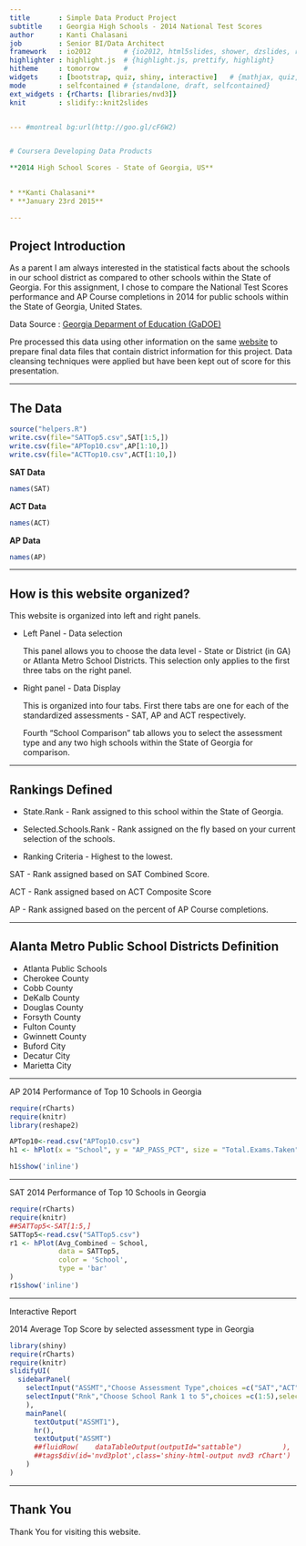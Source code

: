 ```yaml
---
title       : Simple Data Product Project
subtitle    : Georgia High Schools - 2014 National Test Scores
author      : Kanti Chalasani
job         : Senior BI/Data Architect 
framework   : io2012        # {io2012, html5slides, shower, dzslides, revealjs,...}
highlighter : highlight.js  # {highlight.js, prettify, highlight}
hitheme     : tomorrow      # 
widgets     : [bootstrap, quiz, shiny, interactive]   # {mathjax, quiz, bootstrap}
mode        : selfcontained # {standalone, draft, selfcontained}
ext_widgets : {rCharts: [libraries/nvd3]}
knit        : slidify::knit2slides


--- #montreal bg:url(http://goo.gl/cF6W2)


# Coursera Developing Data Products 

**2014 High School Scores - State of Georgia, US**
 

* **Kanti Chalasani**
* **January 23rd 2015**

---
```



## Project Introduction

As a parent I am always interested in the statistical facts about the schools in our school district as compared to  other schools within the State of Georgia. For this assignment, I chose to compare the National Test Scores performance and AP Course completions in 2014 for public schools within the State of Georgia, United States.

Data Source : [Georgia Deparment of Education (GaDOE)](http://www.gadoe.org/Curriculum-Instruction-and-Assessment/Curriculum-and-Instruction/Pages/SAT-and-ACT-Results.aspx)

Pre processed this data using other information on the same [website](http://www.gadoe.org/CCRPI/Pages/default.aspx) to prepare final data files that contain district information for this project. Data cleansing techniques were applied but have been kept out of score for this presentation.

---

## The Data

```r
source("helpers.R")
write.csv(file="SATTop5.csv",SAT[1:5,])
write.csv(file="APTop10.csv",AP[1:10,])
write.csv(file="ACTTop10.csv",ACT[1:10,])
```

**SAT Data**

```r
names(SAT)
```

**ACT Data**

```r
names(ACT)
```

**AP Data**

```r
names(AP)
```

---

## How is this website organized?

This website is organized into left and right panels.

* Left Panel - Data selection

  This panel allows you to choose the data level - State or District (in GA) or Atlanta Metro School Districts. This selection only applies to the first three tabs on the right panel.
  
* Right panel - Data Display

  This is organized into four tabs. First there tabs are one for each of the standardized assessments - SAT, AP and ACT respectively. 

  Fourth "School Comparison" tab  allows you to select the assessment type and any two high schools within the State of Georgia for comparison.


---

## Rankings Defined

* State.Rank - Rank assigned to this school within the State of Georgia.
* Selected.Schools.Rank - Rank assigned on the fly based on your current selection of the schools.

* Ranking Criteria - Highest to the lowest. 

SAT - Rank assigned based on SAT Combined Score.  

ACT - Rank assigned based on ACT Composite Score

AP - Rank assigned based on the percent of AP Course completions.


---

## Alanta Metro Public School Districts Definition

* Atlanta Public Schools
* Cherokee County
* Cobb County                                         
* DeKalb County
* Douglas County
* Forsyth County
* Fulton County
* Gwinnett County
* Buford City
* Decatur City
* Marietta City

---


AP 2014 Performance of Top 10 Schools in Georgia

```r
require(rCharts)
require(knitr)
library(reshape2)

APTop10<-read.csv("APTop10.csv")
h1 <- hPlot(x = "School", y = "AP_PASS_PCT", size = "Total.Exams.Taken", data = APTop10, type = "bubble")

h1$show('inline')

```

---


SAT 2014 Performance of Top 10 Schools in Georgia

```r
require(rCharts)
require(knitr)
##SATTop5<-SAT[1:5,]
SATTop5<-read.csv("SATTop5.csv")
r1 <- hPlot(Avg_Combined ~ School, 
            data = SATTop5, 
            color = 'School',
            type = 'bar'
)
r1$show('inline')

```


---

Interactive Report 

2014 Average Top Score by selected assessment type in Georgia

```r
library(shiny)
require(rCharts)
require(knitr)
slidifyUI(
  sidebarPanel(
    selectInput("ASSMT","Choose Assessment Type",choices =c("SAT","ACT","AP"),selected="SAT"),
    selectInput("Rnk","Choose School Rank 1 to 5",choices =c(1:5),selected="1")
    ),
    mainPanel(
      textOutput("ASSMT1"),
      hr(),
      textOutput("ASSMT")
      ##fluidRow(    dataTableOutput(outputId="sattable")          ),
      ##tags$div(id='nvd3plot',class='shiny-html-output nvd3 rChart')
    )
)

```

---

## Thank You

Thank You for visiting this website. 
